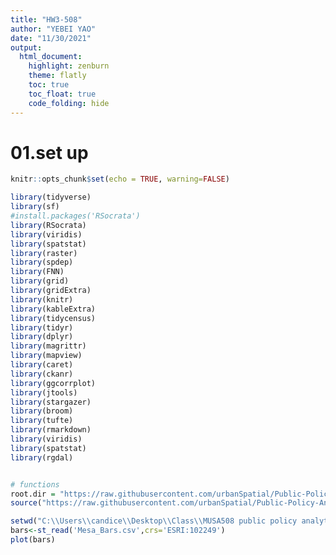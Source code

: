 ```yaml
---
title: "HW3-508"
author: "YEBEI YAO"
date: "11/30/2021"
output:
  html_document:
    highlight: zenburn
    theme: flatly
    toc: true
    toc_float: true
    code_folding: hide
---
```


**01.set up**
========================================
```r
knitr::opts_chunk$set(echo = TRUE, warning=FALSE)

library(tidyverse)
library(sf)
#install.packages('RSocrata')
library(RSocrata)
library(viridis)
library(spatstat)
library(raster)
library(spdep)
library(FNN)
library(grid)
library(gridExtra)
library(knitr)
library(kableExtra)
library(tidycensus)
library(tidyr)
library(dplyr)
library(magrittr)
library(mapview)
library(caret)
library(ckanr) 
library(ggcorrplot)
library(jtools)     
library(stargazer) 
library(broom)
library(tufte)
library(rmarkdown)
library(viridis)
library(spatstat) 
library(rgdal)


# functions
root.dir = "https://raw.githubusercontent.com/urbanSpatial/Public-Policy-Analytics-Landing/master/DATA/"
source("https://raw.githubusercontent.com/urbanSpatial/Public-Policy-Analytics-Landing/master/functions.r")

```
```r
setwd("C:\\Users\\candice\\Desktop\\Class\\MUSA508 public policy analytics\\Final\\data")
bars<-st_read('Mesa_Bars.csv',crs='ESRI:102249')
plot(bars)
```